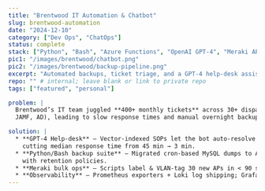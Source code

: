 ---
title: "Brentwood IT Automation & Chatbot"
slug: brentwood-automation
date: "2024-12-10"
category: ["Dev Ops", "ChatOps"]
status: complete
stack: ["Python", "Bash", "Azure Functions", "OpenAI GPT-4", "Meraki API"]
pic1: "/images/brentwood/chatbot.png"
pic2: "/images/brentwood/backup-pipeline.png"
excerpt: "Automated backups, ticket triage, and a GPT-4 help-desk assistant that handles 80 % of queries."
repo: "" # internal; leave blank or link to private repo
tags: ["featured", "personal"]

problem: |
  Brentwood’s IT team juggled **400+ monthly tickets** across 30+ disparate systems (Meraki, Blackbaud,
  JAMF, AD), leading to slow response times and manual overnight backups.

solution: |
  * **GPT-4 Help-desk** — Vector-indexed SOPs let the bot auto-resolve 80 % of student+staff questions,
    cutting median response time from 45 min → 3 min.
  * **Python/Bash backup suite** — Migrated cron-based MySQL dumps to Azure Functions + Blob Storage
    with retention policies.
  * **Meraki bulk ops** — Scripts label & VLAN-tag 30 new APs in < 90 s via the REST API.
  * **Observability** — Prometheus exporters + Loki log shipping; Grafana alerting to Teams.
---
